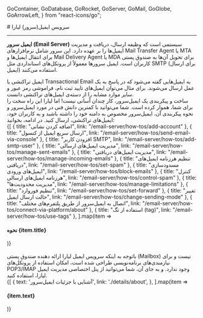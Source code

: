 
  GoContainer,
  GoDatabase,
  GoRocket,
  GoServer,
  GoMail,
  GoGlobe,
  GoArrowLeft,
} from "react-icons/go";


<Layout>
<Head>
<title>مستندات ایمیل سرور - لیارا</title>
</Head>
# سرویس ایمیل(سرور) لیارا
<hr className="mb-2" />

<Section id='what-is-email-server' title='ایمیل‌سرور چیست؟' />

**ایمیل سرور (Email Server)** سیستمی است که وظیفه ارسال، دریافت و مدیریت ایمیل‌ها را بر عهده دارد. این سرور شامل نرم‌افزارهای Mail Transfer Agent یا MTA برای انتقال ایمیل‌ها و Mail Delivery Agent یا MDA برای تحویل آن‌ها به صندوق پستی کاربران است.
ایمیل سرورها معمولاً از پروتکل‌های استانداردی مثل SMTP (برای ارسال ایمیل) استفاده می‌کنند.

<Section id='what-is-transactional-email' title='ایمیل تراکنشی چیست؟' />
ایمیل تراکنشی یا Transactional Email به ایمیل‌هایی گفته می‌شود که در پاسخ به یک عمل ارسال می‌شوند. برای مثال می‌توان ایمیل‌های تایید ثبت نام، فراموشی رمز عبور و سایر موارد مشابه را از دسته‌ی ایمیل‌های تراکنشی دانست.



<Section id="liara-email-server" title="ایمیل‌سرور لیارا" />
ساخت و پیکربندی یک ایمیل‌سرور، کار چندان آسانی نیست! اما لیارا این راه سخت را برای شما، هموار کرده است. شما می‌توانید با کمترین دانش فنی در مورد ایمیل‌سرور و نحوه پیکربندی آن، ایمیل‌سرور مخصوص به دامنه خود را داشته باشید و به کاربران خود، ایمیل‌های تراکنشی، ارسال کنید. در ادامه، بخوانید:

<div className="h-4" />
<div className="grid md:grid-cols-2 gap-4">
            {[
      {
        title: "اضافه کردن نشانی",
        link: "/email-server/how-tos/add-account"
      },
      {
        title: "ارسال سریع ایمیل از کنسول",
        link: "/email-server/how-tos/send-email-via-console"
      },
      {
        title: "افزودن کاربر SMTP",
        link: "/email-server/how-tos/add-smtp-user"
      },
      {
        title: "مدیریت ایمیل‌های ارسالی",
        link: "/email-server/how-tos/manage-sent-emails"
      },
      {
        title: "مدیریت ایمیل‌های دریافتی",
        link: "/email-server/how-tos/manage-incoming-emails"
      },
      {
        title: "تنظیم هرزنامه ایمیل‌های دریافتی",
        link: "/email-server/how-tos/set-spam"
      },
      {
        title: "مسدودسازی ایمیل‌های ورودی",
        link: "/email-server/how-tos/block-emails"
      },
      {
        title: "کنترل هرزنامه ایمیل‌های ارسالی",
        link: "/email-server/how-tos/control-spam"
      },
      {
        title: "مدیریت محدودیت‌ها",
        link: "/email-server/how-tos/manage-limitations"
      },
      {
        title: "تنظیم فوروارد",
        link: "/email-server/how-tos/set-forward"
      },
      {
        title: "تغییر حالت ارسال ایمیل",
        link: "/email-server/how-tos/change-sending-mode"
      },
      {
        title: "اتصال به ایمیل‌سرور از طریق پلتفرم‌های مختلف",
        link: "/email-server/how-tos/connect-via-platform/about"
      },
      {
        title: "استفاده از تگ (tag)",
        link: "/email-server/how-tos/use-tags"
      },
  ].map(item =>
              <Link href={item.link}>
                <Card className="flex cursor-pointer w-full items-center justify-between">
                  <div className="flex items-center gap-3">
                    <h4>
                      نحوه {item.title} 
                    </h4>
                  </div>
                  <GoArrowLeft className="ml-1" />
                </Card>
              </Link>
            )}
          </div>

<br />

<Section id='pop3-imap-protocols' title='پروتکل‌های POP3/IMAP' />
باتوجه به اینکه سرویس ایمیل لیارا ارائه دهنده صندوق پستی (Mailbox) نیست و برای نیازمندی‌های برنامه‌نویسی طراحی شده است، امکان استفاده از پروتکل‌های POP3/IMAP وجود ندارد. 
و به جای آن، شما می‌توانید از پنل اختصاصی مدیریت ایمیل لیارا، استفاده کنید.



<Section id='also-read' title='همچنین بخوانید:' />
<div className="grid md:grid-cols-1 gap-4">
            {[
    {
      text: 'آشنایی با جزئیات ایمیل‌سرور',
      link: './details/about',
    },
  ].map(item =>
              <Link href={item.link}>
                <Card className="flex cursor-pointer w-full items-center justify-between">
                  <div className="flex items-center gap-3">
                    <h4>
                      {item.text}
                    </h4>
                  </div>
                  <GoArrowLeft className="ml-1" />
                </Card>
              </Link>
            )}
          </div>

<br />

</Layout>